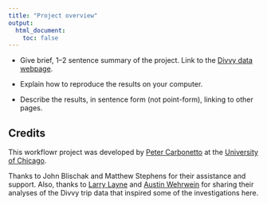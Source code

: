 ```yaml
---
title: "Project overview"
output:
  html_document:
    toc: false
---
```


+ Give brief, 1–2 sentence summary of the project. Link to the
[Divvy data webpage](https://www.divvybikes.com/system-data).

+ Explain how to reproduce the results on your computer.

+ Describe the results, in sentence form (not point-form), linking to
other pages.

## Credits

This workflowr project was developed by [Peter
Carbonetto](http://pcarbo.github.io) at the [University of
Chicago](https://www.uchicago.edu).

Thanks to John Blischak and Matthew Stephens for their assistance and
support. Also, thanks to [Larry
Layne](https://rstudio-pubs-static.s3.amazonaws.com/63061_90f5136ffdf74740b6ba4ad8f2fd72fe.html)
and [Austin
Wehrwein](http://www.austinwehrwein.com/data-visualization/heatmaps-with-divvy-data)
for sharing their analyses of the Divvy trip data that inspired some
of the investigations here.
